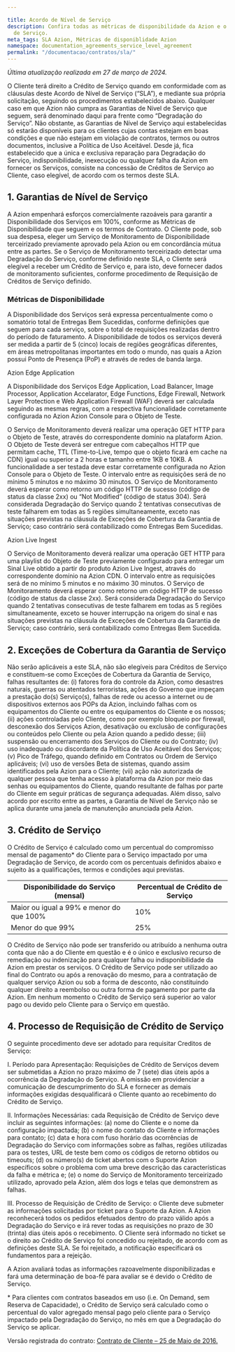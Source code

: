 ```yaml
---

title: Acordo de Nível de Serviço
description: Confira todas as métricas de disponibilidade da Azion e o Acordo de Nível
  de Serviço.
meta_tags: SLA Azion, Métricas de disponiblidade Azion
namespace: documentation_agreements_service_level_agreement
permalink: "/documentacao/contratos/sla/"
---
```


*Última atualização realizada em 27 de março de 2024.*

O Cliente terá direito a Crédito de Serviço quando em conformidade com as cláusulas deste Acordo de Nível de Serviço (“SLA”), e mediante sua própria solicitação, seguindo os procedimentos estabelecidos abaixo. Qualquer caso em que Azion não cumpra as Garantias de Nível de Serviço que seguem, será denominado daqui para frente como “Degradação do Serviço”. Não obstante, as Garantias de Nível de Serviço aqui estabelecidas só estarão disponíveis para os clientes cujas contas estejam em boas condições e que não estejam em violação de contratos, termos ou outros documentos, inclusive a Política de Uso Aceitável. Desde já, fica estabelecido que a única e exclusiva reparação para Degradação do Serviço, indisponibilidade, inexecução ou qualquer falha da Azion em fornecer os Serviços, consiste na concessão de Créditos de Serviço ao Cliente, caso elegível, de acordo com os termos deste SLA.

## 1. Garantias de Nível de Serviço

A Azion empenhará esforços comercialmente razoáveis para garantir a Disponibilidade dos Serviços em 100%, conforme as Métricas de Disponibilidade que seguem e os termos de Contrato. O Cliente pode, sob sua despesa, eleger um Serviço de Monitoramento de Disponibilidade terceirizado previamente aprovado pela Azion ou em concordância mútua entre as partes. Se o Serviço de Monitoramento terceirizado detectar uma Degradação do Serviço, conforme definido neste SLA, o Cliente será elegível a receber um Crédito de Serviço e, para isto, deve fornecer dados de monitoramento suficientes, conforme procedimento de Requisição de Créditos de Serviço definido.

### Métricas de Disponibilidade

A Disponibilidade dos Serviços será expressa percentualmente como o somatório total de Entregas Bem Sucedidas, conforme definições que seguem para cada serviço, sobre o total de requisições realizadas dentro do período de faturamento. A Disponibilidade de todos os serviços deverá ser medida a partir de 5 (cinco) locais de regiões geográficas diferentes, em áreas metropolitanas importantes em todo o mundo, nas quais a Azion possui Ponto de Presença (PoP) e através de redes de banda larga.

Azion Edge Application

A Disponibilidade dos Serviços Edge Application, Load Balancer, Image Processor, Application Accelarator, Edge Functions, Edge Firewall, Network Layer Protection e Web Application Firewall (WAF) deverá ser calculada seguindo as mesmas regras, com a respectiva funcionalidade corretamente configurada no Azion Azion Console para o Objeto de Teste.

O Serviço de Monitoramento deverá realizar uma operação GET HTTP para o Objeto de Teste, através do correspondente domínio na plataform Azion. O Objeto de Teste deverá ser entregue com cabeçalhos HTTP que permitam cache, TTL (Time-to-Live, tempo que o objeto ficará em cache na CDN) igual ou superior a 2 horas e tamanho entre 1KB e 10KB. A funcionalidade a ser testada deve estar corretamente configurada no Azion Console para o Objeto de Teste. O intervalo entre as requisições será de no mínimo 5 minutos e no máximo 30 minutos. O Serviço de Monitoramento deverá esperar como retorno um código HTTP de sucesso (código de status da classe 2xx) ou “Not Modified” (código de status 304). Será considerada Degradação do Serviço quando 2 tentativas consecutivas de teste falharem em todas as 5 regiões simultaneamente, exceto nas situações previstas na cláusula de Exceções de Cobertura da Garantia de Serviço; caso contrário será contabilizado como Entregas Bem Sucedidas.

Azion Live Ingest

O Serviço de Monitoramento deverá realizar uma operação GET HTTP para uma playlist do Objeto de Teste previamente configurado para entregar um Sinal Live obtido a partir do produto Azion Live Ingest, através do correspondente domínio na Azion CDN. O intervalo entre as requisições será de no mínimo 5 minutos e no máximo 30 minutos. O Serviço de Monitoramento deverá esperar como retorno um código HTTP de sucesso (código de status da classe 2xx). Será considerada Degradação do Serviço quando 2 tentativas consecutivas de teste falharem em todas as 5 regiões simultaneamente, exceto se houver interrupção na origem do sinal e nas situações previstas na cláusula de Exceções de Cobertura da Garantia de Serviço; caso contrário, será contabilizado como Entregas Bem Sucedida.

## 2. Exceções de Cobertura da Garantia de Serviço

Não serão aplicáveis a este SLA, não são elegíveis para Créditos de Serviço e constituem-se como Exceções de Cobertura da Garantia de Serviço, falhas resultantes de: (i) fatores fora do controle da Azion, como desastres naturais, guerras ou atentados terroristas, ações do Governo que impeçam a prestação do(s) Serviço(s), falhas de rede ou acesso a internet ou de dispositivos externos aos POPs da Azion, incluindo falhas com os equipamentos do Cliente ou entre os equipamentos do Cliente e os nossos; (ii) ações controladas pelo Cliente, como por exemplo bloqueio por firewall, desconexão dos Serviços Azion, desativação ou exclusão de configurações ou conteúdos pelo Cliente ou pela Azion quando a pedido desse; (iii) suspensão ou encerramento dos Serviços do Cliente ou do Contrato; (iv) uso inadequado ou discordante da Política de Uso Aceitável dos Serviços; (v) Pico de Tráfego, quando definido em Contratos ou Ordem de Serviço aplicáveis; (vi) uso de versões Beta de sistemas, quando assim identificados pela Azion para o Cliente; (vii) ação não autorizada de qualquer pessoa que tenha acesso à plataforma da Azion por meio das senhas ou equipamentos do Cliente, quando resultante de falhas por parte do Cliente em seguir práticas de segurança adequadas. Além disso, salvo acordo por escrito entre as partes, a Garantia de Nível de Serviço não se aplica durante uma janela de manutenção anunciada pela Azion.

## 3. Crédito de Serviço

O Crédito de Serviço é calculado como um percentual do compromisso mensal de pagamento* do Cliente para o Serviço impactado por uma Degradação de Serviço, de acordo com os percentuais definidos abaixo e sujeito às a qualificações, termos e condições aqui previstas.

| Disponibilidade do Serviço (mensal)      | Percentual de Crédito de Serviço |
| ---------------------------------------- | -------------------------------- |
| Maior ou igual a 99% e menor do que 100% | 10%                              |
| Menor do que 99%                         | 25%                              |

O Crédito de Serviço não pode ser transferido ou atribuído a nenhuma outra conta que não a do Cliente em questão e é o único e exclusivo recurso de remediação ou indenização para qualquer falha ou indisponibilidade da Azion em prestar os serviços. O Crédito de Serviço pode ser utilizado ao final do Contrato ou após a renovação do mesmo, para a contratação de qualquer serviço Azion ou sob a forma de desconto, não constituindo qualquer direito a reembolso ou outra forma de pagamento por parte da Azion. Em nenhum momento o Crédito de Serviço será superior ao valor pago ou devido pelo Cliente para o Serviço em questão.

## 4. Processo de Requisição de Crédito de Serviço

O seguinte procedimento deve ser adotado para requisitar Creditos de Serviço:

I. Período para Apresentação: Requisições de Crédito de Serviços devem ser submetidas a Azion no prazo máximo de 7 (sete) dias úteis após a ocorrência da Degradação do Serviço. A omissão em providenciar a comunicação de descumprimento do SLA e fornecer as demais informações exigidas desqualificará o Cliente quanto ao recebimento do Crédito de Serviço.

II. Informações Necessárias: cada Requisição de Crédito de Serviço deve incluir as seguintes informações: (a) nome do Cliente e o nome da configuração impactada; (b) o nome do contato do Cliente e informações para contato; (c) data e hora com fuso horário das ocorrências de Degradação do Serviço com informações sobre as falhas, regiões utilizadas para os testes, URL de teste bem como os códigos de retorno obtidos ou timeouts; (d) os número(s) de ticket abertos com o Suporte Azion específicos sobre o problema com uma breve descrição das características da falha e métrica e; (e) o nome do Serviço de Monitoramento terceirizado utilizado, aprovado pela Azion, além dos logs e telas que demonstrem as falhas.

III. Processo de Requisição de Crédito de Serviço: o Cliente deve submeter as informações solicitadas por ticket para o Suporte da Azion. A Azion reconhecerá todos os pedidos efetuados dentro do prazo válido após a Degradação do Serviço e irá rever todas as requisições no prazo de 30 (trinta) dias úteis após o recebimento. O Cliente será informado no ticket se o direito ao Crédito de Serviço foi concedido ou rejeitado, de acordo com as definições deste SLA. Se foi rejeitado, a notificação especificará os fundamentos para a rejeição.

A Azion avaliará todas as informações razoavelmente disponibilizadas e fará uma determinação de boa-fé para avaliar se é devido o Crédito de Serviço.

\* Para clientes com contratos baseados em uso (i.e. On Demand, sem Reserva de Capacidade), o Crédito de Serviço será calculado como o percentual do valor agregado mensal pago pelo cliente para o Serviço impactado pela Degradação do Serviço, no mês em que a Degradação do Serviço se aplicar.

Versão registrada do contrato:
[Contrato de Cliente – 25 de Maio de 2016.](/assets/docs/images/contratos/sla/Acordo-de-Nivel-de-Servico-Azion-25-de-Maio-2016.pdf)
